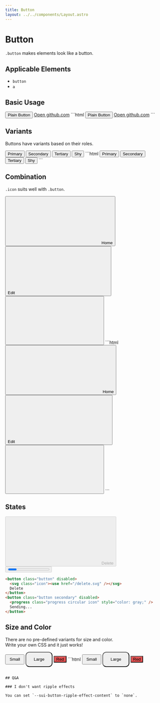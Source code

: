 ```yaml
---
title: Button
layout: ../../components/Layout.astro
---
```



# Button

`.button` makes elements look like a button.

## Applicable Elements

- `button`
- `a`

## Basic Usage

<SamplePane>
  <button class="button">Plain Button</button>
  <a class="button" href="https://github.com" target="_blank">Open github.com</a>
</SamplePane>
```html
<button class="button">Plain Button</button>
<a class="button" href="https://github.com" target="_blank">Open github.com</a>
```

## Variants

Buttons have variants based on their roles.

<SamplePane>
  <button class="button">Primary</button>
  <button class="button secondary">Secondary</button>
  <button class="button tertiary">Tertiary</button>
  <button class="button shy">Shy</button>
</SamplePane>
```html
<button class="button">Primary</button>
<button class="button secondary">Secondary</button>
<button class="button tertiary">Tertiary</button>
<button class="button shy">Shy</button>
```

## Combination

`.icon` suits well with `.button`.

<SamplePane>
  <button class="button"><svg class="icon"><use href="/home.svg" /></svg>Home</button>
  <button class="button secondary">Edit<svg class="icon"><use href="/edit.svg" /></svg></button>
  <button class="button tertiary"><svg class="icon"><use href="/copy.svg" /></svg></button>
</SamplePane>
```html
<button class="button">
  <svg class="icon"><use href="/home.svg" /></svg>
  Home
</button>
<button class="button secondary">
  Edit
  <svg class="icon"><use href="/edit.svg" /></svg>
</button>
<button class="button tertiary">
  <svg class="icon"><use href="/copy.svg" /></svg>
</button>
```

## States

<SamplePane>
  <button class="button" disabled><svg class="icon"><use href="/delete.svg" /></svg>Delete</button>
  <button class="button secondary" disabled><progress class="progress circular icon" style="color: gray;" />Sending...</button>
</SamplePane>

```html
<button class="button" disabled>
  <svg class="icon"><use href="/delete.svg" /></svg>
  Delete
</button>
<button class="button secondary" disabled>
  <progress class="progress circular icon" style="color: gray;" />
  Sending...
</button>
```

## Size and Color

There are no pre-defined variants for size and color.  
Write your own CSS and it just works!

<SamplePane>
  <button class="button my-small">Small</button>
  <button class="button my-large">Large</button>
  <button class="button my-destructive">Red</button>
</SamplePane>
```html
<button class="button my-small">Small</button>
<button class="button my-large">Large</button>
<button class="button my-destructive">Red</button>

<style>
  .button.my-small {
    height: 32px;
    padding: 0 12px;
  }
  .button.my-large {
    height: 48px;
    border-radius: 12px;
    padding: 0 24px;
  }
  .button.my-destructive {
    background-color: rgb(225 83 83);
  }
</style>
```

## Q&A

### I don't want ripple effects

You can set `--sui-button-ripple-effect-content` to `none`.
